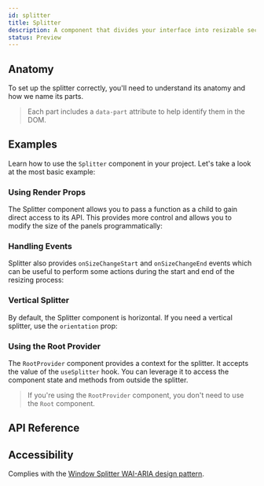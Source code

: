 ```yaml
---
id: splitter
title: Splitter
description: A component that divides your interface into resizable sections
status: Preview
---
```


<ComponentPreview id="Splitter" />

## Anatomy

To set up the splitter correctly, you'll need to understand its anatomy and how we name its parts.

> Each part includes a `data-part` attribute to help identify them in the DOM.

<Anatomy id="splitter" />

## Examples

Learn how to use the `Splitter` component in your project. Let's take a look at the most basic example:

<Example id="basic" />

### Using Render Props

The Splitter component allows you to pass a function as a child to gain direct access to its API. This provides more
control and allows you to modify the size of the panels programmatically:

<Example id="render-prop" />

### Handling Events

Splitter also provides `onSizeChangeStart` and `onSizeChangeEnd` events which can be useful to perform some actions
during the start and end of the resizing process:

<Example id="events" />

### Vertical Splitter

By default, the Splitter component is horizontal. If you need a vertical splitter, use the `orientation` prop:

<Example id="vertical" />

### Using the Root Provider

The `RootProvider` component provides a context for the splitter. It accepts the value of the `useSplitter` hook. You
can leverage it to access the component state and methods from outside the splitter.

<Example id="root-provider" />

> If you're using the `RootProvider` component, you don't need to use the `Root` component.

## API Reference

<ComponentTypes id="splitter" />

## Accessibility

Complies with the [Window Splitter WAI-ARIA design pattern](https://www.w3.org/WAI/ARIA/apg/patterns/windowsplitter/).
